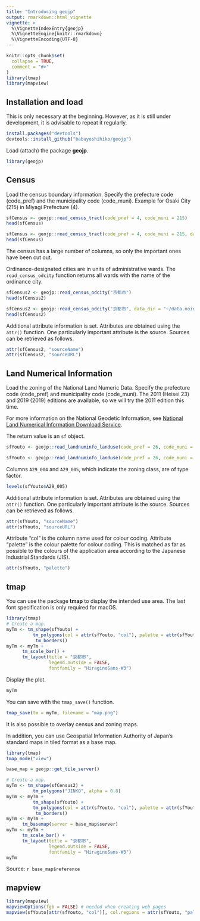 ```yaml
---
title: "Introducing geojp"
output: rmarkdown::html_vignette
vignette: >
  %\VignetteIndexEntry{geojp}
  %\VignetteEngine{knitr::rmarkdown}
  %\VignetteEncoding{UTF-8}
---
```


```r
knitr::opts_chunk$set(
  collapse = TRUE,
  comment = "#>"
)
library(tmap)
library(mapview)
```

## Installation and load

This is only necessary at the beginning. However, as it is still under development, it is advisable to repeat it regularly.

```r
install.packages("devtools")
devtools::install_github("babayoshihiko/geojp")
```

Load (attach) the package **geojp**.

```r
library(geojp)
```

## Census

Load the census boundary information. Specify the prefecture code (code_pref) and the municipality code (code_muni). Example for Osaki City (215) in Miyagi Prefecture (4).

```r
sfCensus <- geojp::read_census_tract(code_pref = 4, code_muni = 215)
head(sfCensus)
```
```r
sfCensus <- geojp::read_census_tract(code_pref = 4, code_muni = 215, data_dir = "~/data.noindex/Census")
head(sfCensus)
```

The census has a large number of columns, so only the important ones have been cut out.

Ordinance-designated cities are in units of administrative wards. The `read_census_odcity` function returns all wards with the name of the ordinance city.

```r
sfCensus2 <- geojp::read_census_odcity("京都市")
head(sfCensus2)
```
```r
sfCensus2 <- geojp::read_census_odcity("京都市", data_dir = "~/data.noindex/Census")
head(sfCensus2)
```

Additional attribute information is set. Attributes are obtained using the `attr()` function. One particularly important attribute is the source. Sources can be retrieved as follows.

```r
attr(sfCensus2, "sourceName")
attr(sfCensus2, "sourceURL")
```

## Land Numerical Information

Load the zoning of the National Land Numeric Data. Specify the prefecture code (code_pref) and municipality code (code_muni). The 2011 (Heisei 23) and 2019 (2019) editions are available, so we will try the 2011 edition this time.

For more information on the National Geodetic Information, see [National Land Numerical Information Download Service](https://nlftp.mlit.go.jp/ksj/index.html).

The return value is an `sf` object.

```r
sfYouto <- geojp::read_landnuminfo_landuse(code_pref = 26, code_muni = 100, year = 2011)
```
```r
sfYouto <- geojp::read_landnuminfo_landuse(code_pref = 26, code_muni = 100, year = 2011, data_dir = "~/data.noindex/A29")
```

Columns `A29_004` and `A29_005`, which indicate the zoning class, are of type factor.

```r
levels(sfYouto$A29_005)
```

Additional attribute information is set. Attributes are obtained using the `attr()` function. One particularly important attribute is the source. Sources can be retrieved as follows.

```r
attr(sfYouto, "sourceName")
attr(sfYouto, "sourceURL")
```

Attribute "col" is the column name used for colour coding. Attribute "palette" is the colour palette for colour coding. This is matched as far as possible to the colours of the application area according to the Japanese Industrial Standards (JIS).

```r
attr(sfYouto, "palette")
```

## tmap

You can use the package **tmap** to display the intended use area. The last font specification is only required for macOS.

```r
library(tmap)
# Create a map.
myTm <- tm_shape(sfYouto) +
          tm_polygons(col = attr(sfYouto, "col"), palette = attr(sfYouto, "palette"), alpha = 0.8) + 
           tm_borders()
myTm <- myTm +
      tm_scale_bar() +
      tm_layout(title = "京都市",
                legend.outside = FALSE, 
                fontfamily = "HiraginoSans-W3")
```

Display the plot.

```r
myTm
```

You can save with the `tmap_save()` function.

```r
tmap_save(tm = myTm, filename = "map.png")
```

It is also possible to overlay census and zoning maps.

In addition, you can use Geospatial Information Authority of Japan's standard maps in tiled format as a base map.

```r
library(tmap)
tmap_mode("view")

base_map = geojp::get_tile_server()

# Create a map.
myTm <- tm_shape(sfCensus2) +
          tm_polygons("JINKO", alpha = 0.8) 
myTm <- myTm +
          tm_shape(sfYouto) +
          tm_polygons(col = attr(sfYouto, "col"), palette = attr(sfYouto, "palette"), alpha = 0.8) + 
           tm_borders()
myTm <- myTm +
      tm_basemap(server = base_map$server)
myTm <- myTm +
      tm_scale_bar() +
      tm_layout(title = "京都市",
                legend.outside = FALSE, 
                fontfamily = "HiraginoSans-W3")
myTm
```

Source: `r base_map$reference`

## mapview

```r
library(mapview)
mapviewOptions(fgb = FALSE) # needed when creating web pages
mapview(sfYouto[attr(sfYouto, "col")], col.regions = attr(sfYouto, "palette"), fgb = FALSE)
```
